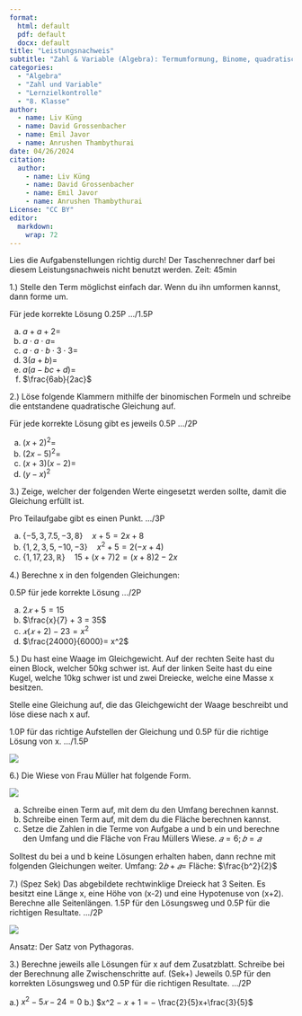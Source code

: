 ```yaml
---
format: 
  html: default
  pdf: default
  docx: default
title: "Leistungsnachweis"
subtitle: "Zahl & Variable (Algebra): Termumformung, Binome, quadratische Gleichungen"
categories: 
  - "Algebra"
  - "Zahl und Variable"
  - "Lernzielkontrolle"
  - "8. Klasse"
author:
  - name: Liv Küng
  - name: David Grossenbacher
  - name: Emil Javor
  - name: Anrushen Thambythurai
date: 04/26/2024
citation: 
  author:
    - name: Liv Küng
    - name: David Grossenbacher
    - name: Emil Javor
    - name: Anrushen Thambythurai
License: "CC BY"
editor: 
  markdown: 
    wrap: 72
---
```


Lies die Aufgabenstellungen richtig durch! Der Taschenrechner darf bei
diesem Leistungsnachweis nicht benutzt werden. Zeit: 45min

1.) Stelle den Term möglichst einfach dar. Wenn du ihn umformen kannst,
dann forme um.

Für jede korrekte Lösung 0.25P …/1.5P 

a) $a+a+2=$ 
b) $a \cdot a \cdot a =$
c) $a\cdot a \cdot b \cdot 3 \cdot 3 =$ 
d) $3(a+b)=$
e) $a(a-bc+d)=$
f) $\frac{6ab}{2ac}$

2.) Löse folgende Klammern mithilfe der binomischen Formeln und schreibe die entstandene quadratische Gleichung auf.

Für jede korrekte Lösung gibt es jeweils 0.5P …/2P 

a) $(x+2)^2=$
b) $(2x− 5)^2 =$ 
c) $(x+3)(x-2)=$ 
d) $(y-x)^2$

3.) Zeige, welcher der folgenden Werte eingesetzt werden sollte, damit die Gleichung erfüllt ist.

Pro Teilaufgabe gibt es einen Punkt. …/3P 

a) $\{-5, 3, 7.5, -3, 8\} \quad x + 5 = 2x + 8$ 
b) $\{1,2,3,5,-10,-3\} \quad x^2 + 5 = 2(−x + 4)$ 
c) $\{1,17,23,\mathbb{R}\} \quad 15 + (x + 7)2 = (x + 8)2 − 2x$

4.) Berechne x in den folgenden Gleichungen:

0.5P für jede korrekte Lösung …/2P 

a) $2𝑥 + 5 = 15$ 
b) $\frac{x}{7} + 3 = 35$ 
c) $𝑥(𝑥 + 2) − 23 = x^2$
d) $\frac{24000}{6000}= x^2$

5.) Du hast eine Waage im Gleichgewicht. Auf der rechten Seite hast du einen Block, welcher 50kg schwer ist. Auf der linken Seite hast du eine Kugel, welche 10kg schwer ist und zwei Dreiecke, welche eine Masse x
besitzen.

Stelle eine Gleichung auf, die das Gleichgewicht der Waage beschreibt und löse diese nach x auf.

1.0P für das richtige Aufstellen der Gleichung und 0.5P für die richtige
Lösung von x. …/1.5P

![](math_07_zahl_variable_02/waage.png)

6.) Die Wiese von Frau Müller hat folgende Form.

![](math_07_zahl_variable_02/wiese.png)

a) Schreibe einen Term auf, mit dem du den Umfang berechnen kannst. 
b) Schreibe einen Term auf, mit dem du die Fläche berechnen kannst. 
c) Setze die Zahlen in die Terme von Aufgabe a und b ein und berechne den Umfang und die Fläche von Frau Müllers Wiese. $𝑎 = 6; 𝑏 = 𝑎$

Solltest du bei a und b keine Lösungen erhalten haben, dann rechne mit
folgenden Gleichungen weiter. Umfang: $2𝑏 + 𝑎 =$ Fläche: $\frac{b^2}{2}$

7.) (Spez Sek) Das abgebildete rechtwinklige Dreieck hat 3 Seiten. Es
besitzt eine Länge x, eine Höhe von (x-2) und eine Hypotenuse von (x+2).
Berechne alle Seitenlängen. 1.5P für den Lösungsweg und 0.5P für die
richtigen Resultate. …/2P

![](math_07_zahl_variable_02/dreieck.png)

Ansatz: Der Satz von Pythagoras.

3.) Berechne jeweils alle Lösungen für x auf dem Zusatzblatt. Schreibe bei der Berechnung alle
Zwischenschritte auf. (Sek+)
Jeweils 0.5P für den korrekten Lösungsweg und 0.5P für die richtigen Resultate. .../2P

a.) $x^2 − 5𝑥 − 24 = 0$
b.) $x^2 − 𝑥 + 1 = − \frac{2}{5}x+\frac{3}{5}$


